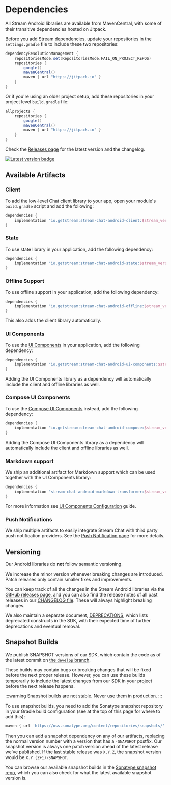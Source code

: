 # Dependencies

All Stream Android libraries are available from MavenCentral, with some of their transitive dependencies hosted on Jitpack. 

Before you add Stream dependencies, update your repositories in the `settings.gradle` file to include these two repositories:

```groovy {5-6}
dependencyResolutionManagement {
    repositoriesMode.set(RepositoriesMode.FAIL_ON_PROJECT_REPOS)
    repositories {
        google()
        mavenCentral()
        maven { url "https://jitpack.io" }
    }
}
```

Or if you're using an older project setup, add these repositories in your project level `build.gradle` file:

```groovy {4-5}
allprojects {
    repositories {
        google()
        mavenCentral()
        maven { url "https://jitpack.io" }
    }
}
```

Check the [Releases page](https://github.com/GetStream/stream-chat-android/releases) for the latest version and the changelog.

[![Latest version badge](https://img.shields.io/github/v/release/GetStream/stream-chat-android)](https://github.com/GetStream/stream-chat-android/releases)

## Available Artifacts

### Client

To add the low-level Chat client library to your app, open your module's `build.gradle` script and add the following:

```groovy
dependencies {
    implementation "io.getstream:stream-chat-android-client:$stream_version"
}
```

### State

To use state library in your application, add the following dependency:

```groovy
dependencies {
    implementation "io.getstream:stream-chat-android-state:$stream_version"
}
```

### Offline Support

To use offline support in your application, add the following dependency:

```groovy
dependencies {
    implementation "io.getstream:stream-chat-android-offline:$stream_version"
}
```

This also adds the client library automatically.

### UI Components

To use the [UI Components](../03-ui/01-overview.mdx) in your application, add the following dependency:

```groovy
dependencies {
    implementation "io.getstream:stream-chat-android-ui-components:$stream_version"
}
```

Adding the UI Components library as a dependency will automatically include the client and offline libraries as well.

### Compose UI Components

To use the [Compose UI Components](../04-compose/01-overview.mdx) instead, add the following dependency:

```groovy
dependencies {
    implementation "io.getstream:stream-chat-android-compose:$stream_version"
}
```

Adding the Compose UI Components library as a dependency will automatically include the client and offline libraries as well.

### Markdown support

We ship an additional artifact for Markdown support which can be used together with the UI Components library:

 ```groovy
 dependencies {
     implementation "stream-chat-android-markdown-transformer:$stream_version"
 }
 ```

 For more information see [UI Components Configuration](../03-ui/02-general-customization/02-chatui.mdx#markdown) guide.

### Push Notifications

We ship multiple artifacts to easily integrate Stream Chat with third party push notification providers. See the [Push Notification page](../02-client/06-guides/01-push-notifications/01-overview.mdx) for more details.

## Versioning

Our Android libraries do **not** follow semantic versioning.

We increase the minor version whenever breaking changes are introduced. Patch releases only contain smaller fixes and improvements.

You can keep track of all the changes in the Stream Android libraries via the [GitHub releases page](https://github.com/GetStream/stream-chat-android/releases), and you can also find the release notes of all past releases in our [CHANGELOG file](https://github.com/GetStream/stream-chat-android/blob/main/CHANGELOG.md). These will always highlight breaking changes.

We also maintain a separate document, [DEPRECATIONS](https://github.com/GetStream/stream-chat-android/blob/main/DEPRECATIONS.md), which lists deprecated constructs in the SDK, with their expected time of further deprecations and eventual removal.

## Snapshot Builds

We publish SNAPSHOT versions of our SDK, which contain the code as of the latest commit on [the `develop` branch](https://github.com/GetStream/stream-chat-android/tree/develop).

These builds may contain bugs or breaking changes that will be fixed before the next proper release. However, you can use these builds temporarily to include the latest changes from our SDK in your project before the next release happens.

:::warning
Snapshot builds are not stable. Never use them in production.
:::

To use snapshot builds, you need to add the Sonatype snapshot repository in your Gradle build configuration (see at the top of this page for where to add this): 

```groovy
maven { url 'https://oss.sonatype.org/content/repositories/snapshots/' }
```

Then you can add a snapshot dependency on any of our artifacts, replacing the normal version number with a version that has a `-SNAPSHOT` postfix. 
Our snapshot version is always one patch version ahead of the latest release we've published. If the last stable release was `X.Y.Z`, the snapshot version would be `X.Y.(Z+1)-SNAPSHOT`.

You can browse our available snapshot builds in the [Sonatype snapshot repo](https://oss.sonatype.org/content/repositories/snapshots/io/getstream/), which you can also check for what the latest available snapshot version is.
